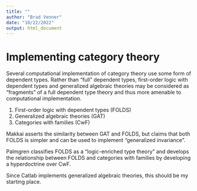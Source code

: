 ```yaml
---
title: ""
author: "Brad Venner"
date: "10/22/2022"
output: html_document
---
```


# Implementing category theory

Several computational implementation of category theory use some form of dependent types. Rather than "full" dependent types, first-order logic with dependent types and generalized algebraic theories may be considered as "fragments" of a full dependent type theory and thus more amenable to computational implementation.  

1. First-order logic with dependent types (FOLDS)
2. Generalized algebraic theories (GAT)
3. Categories with families (CwF)

Makkai asserts the similarity between GAT and FOLDS, but claims that both FOLDS is simpler and can be used to implement "generalized invariance".

Palmgren classifies FOLDS as a "logic-enriched type theory" and develops the relationship between FOLDS and categories with families by developing a hyperdoctrine over CwF.

Since Catlab implements generalized algebraic theories, this should be my starting place. 